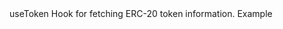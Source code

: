 

<MDXLayout>
  <MDXContentSection>
      <Text variant="heading4" color="white" id="use-token">useToken</Text>
      <MDXContentBlock>
        Hook for fetching ERC-20 token information.
        <CodeSyntax codeString={USE_TOKEN} codeType={"app"} />
      </MDXContentBlock>
      <Text variant="heading4" color="white" id="example">Example</Text>
      <MDXContentBlock>
        <CodeSyntax codeString={USE_TOKEN_EXAMPLE} codeType={"app"} />
      </MDXContentBlock>
    <FooterRouter
        previousRoute={SIDE_BAR_NAVIGATION[5].nestedNav[20].href}
        previousRouteName={SIDE_BAR_NAVIGATION[5].nestedNav[20].title}
        nextRoute={SIDE_BAR_NAVIGATION[5].nestedNav[22].href}
        nextRouteName={SIDE_BAR_NAVIGATION[5].nestedNav[22].title}
        padding="lg"
    />

  </MDXContentSection>
  <MDXToCSection data={USE_TOKEN_TOC}/>
</MDXLayout>
